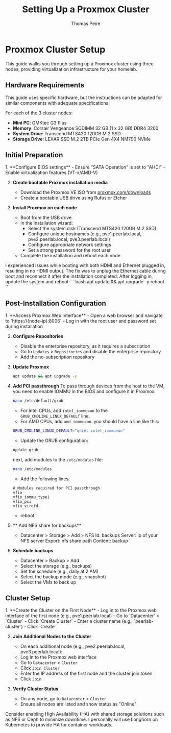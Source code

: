 ﻿---
title: Setting Up a Proxmox Cluster
description: Complete guide for creating a 3-node Proxmox cluster.
pubDate: 2025-06-26
author: 'Thomas Peire'
tags: ["proxmox", "cluster", "virtualization"]
---


# Proxmox Cluster Setup

This guide walks you through setting up a Proxmox cluster using three nodes, providing virtualization infrastructure for your homelab.

## Hardware Requirements

<Aside type="note">
  This guide uses specific hardware, but the instructions can be adapted for similar components with adequate specifications.
</Aside>

For each of the 3 cluster nodes:
- **Mini PC**: GMKtec G3 Plus
- **Memory**: Corsair Vengeance SODIMM 32 GB (1 x 32 GB) DDR4 3200
- **System Drive**: Transcend MTS420 120GB M.2 SSD
- **Storage Drive**: LEXAR SSD M.2 2TB PCIe Gen 4X4 NM790 NVMe

## Initial Preparation

<Steps>
1. **Configure BIOS settings**
   - Ensure "SATA Operation" is set to "AHCI"
   - Enable virtualization features (VT-x/AMD-V)

2. **Create bootable Proxmox installation media**
   - Download the Proxmox VE ISO from [proxmox.com/downloads](https://www.proxmox.com/en/downloads)
   - Create a bootable USB drive using Rufus or Etcher

3. **Install Proxmox on each node**
   - Boot from the USB drive
   - In the installation wizard:
     - Select the system disk (Transcend MTS420 120GB M.2 SSD)
     - Configure unique hostnames (e.g., pve1.peerlab.local, pve2.peerlab.local, pve3.peerlab.local)
     - Configure appropriate network settings
     - Set a strong password for the root user
   - Complete the installation and reboot each node
</Steps>

<Aside type="caution">
  I experienced issues while booting with both HDMI and Ethernet plugged in, resulting in no HDMI output.
  The fix was to unplug the Ethernet cable during boot and reconnect it after the installation completed.
  After logging in, update the system and reboot:
    ```bash
    apt update && apt upgrade -y
    reboot
    ```
</Aside>

## Post-Installation Configuration

<Steps>
1. **Access Proxmox Web Interface**
   - Open a web browser and navigate to `https://{node-ip}:8006`
   - Log in with the root user and password set during installation

2. **Configure Repositories**
   - Disable the enterprise repository, as it requires a subscription
   - Go to `Updates` > `Repositories` and disable the enterprise repository
   - Add the no-subscription repository
3. **Update Proxmox**
    ```bash
    apt update && apt upgrade -y
    ```
4. **Add PCI passthrough**
    To pass through devices from the host to the VM, you need to enable IOMMU in the BIOS and configure it in Proxmox.
    ```bash
    nano /etc/default/grub
    ```
    - For Intel CPUs, add `intel_iommu=on` to the `GRUB_CMDLINE_LINUX_DEFAULT` line.
    - For AMD CPUs, add `amd_iommu=on`.
    you should have a line like this:
    ```bash
    GRUB_CMDLINE_LINUX_DEFAULT="quiet intel_iommu=on"
    ```
    - Update the GRUB configuration:
    ```bash
    update-grub
    ```
    next, add modules to the `/etc/modules` file:
    ```bash
    nano /etc/modules
    ```
    - Add the following lines:
    ```
    # Modules required for PCI passthrough
    vfio
    vfio_iommu_type1
    vfio_pci
    vfio_virqfd
    ```
    - reboot
5. ** Add NFS share for backups**
    - Datacenter > Storage > Add > NFS
    Id: backups
    Server: ip of your NFS server
    Export: nfs share path
    Content: backup

6. **Schedule backups**
    - Datacenter > Backup > Add
    - Select the storage (e.g., backups)
    - Set the schedule (e.g., daily at 2 AM)
    - Select the backup mode (e.g., snapshot)
    - Select the VMs to back up
</Steps>

## Cluster Setup

<Steps>
1. **Create the Cluster on the First Node**
    - Log in to the Proxmox web interface of the first node (e.g., pve1.peerlab.local)
    - Go to `Datacenter` > `Cluster`
    - Click `Create Cluster`
    - Enter a cluster name (e.g., `peerlab-cluster`)
    - Click `Create`

2. **Join Additional Nodes to the Cluster**
    - On each additional node (e.g., pve2.peerlab.local, pve3.peerlab.local):
    - Log in to the Proxmox web interface
    - Go to `Datacenter` > `Cluster`
    - Click `Join Cluster`
    - Enter the IP address of the first node and the cluster join token
    - Click `Join`

3. **Verify Cluster Status**
    - On any node, go to `Datacenter` > `Cluster`
    - Ensure all nodes are listed and show status as "Online"
</Steps>

<Aside type="tip">
    Consider enabling High Availability (HA) with shared storage solutions such as NFS or Ceph to minimize downtime. I personally will use Longhorn on Kubernetes to provide HA for container workloads.
</Aside>
